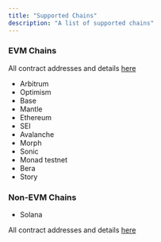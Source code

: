 ```yaml
---
title: "Supported Chains"
description: "A list of supported chains"
---
```


### EVM Chains

All contract addresses and details [here](/build-on-omnichain/addresses)

- Arbitrum
- Optimism
- Base
- Mantle
- Ethereum
- SEI
- Avalanche
- Morph
- Sonic
- Monad testnet
- Bera
- Story

### Non-EVM Chains
- Solana

All contract addresses and details [here](/build-on-omnichain/addresses#solana)